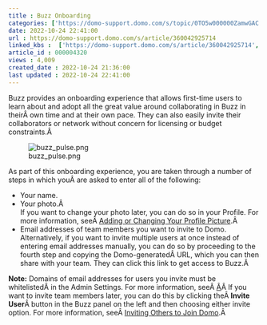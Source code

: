 ```yaml
---
title : Buzz Onboarding
categories: ['https://domo-support.domo.com/s/topic/0TO5w000000ZamwGAC']
date: 2022-10-24 22:41:00
url : https://domo-support.domo.com/s/article/360042925714
linked_kbs :  ['https://domo-support.domo.com/s/article/360042925714', 'https://domo-support.domo.com/s/article/360043439393', 'https://domo-support.domo.com/s/article/360042934534', 'https://domo-support.domo.com/s/knowledge-base', 'https://domo-support.domo.com/s/article/360042925494', 'https://domo-support.domo.com/s/article/360043429953', 'https://domo-support.domo.com/s/article/360043438893', 'https://domo-support.domo.com/s/article/360043429933', 'https://domo-support.domo.com/s/article/360043429693', 'https://domo-support.domo.com/s/topic/0TO5w000000ZamwGAC', 'https://domo-support.domo.com/s/article/360043429913']
article_id : 000004320
views : 4,009
created_date : 2022-10-24 21:36:00
last updated : 2022-10-24 22:41:00
---
```




Buzz provides an onboarding experience that allows first-time users to learn about and adopt all the great value around collaborating in Buzz in theirÂ own time and at their own pace. They can also easily invite their collaborators or network without concern for licensing or budget constraints.Â 


![buzz_pulse.png](buzz_pulse.png)


As part of this onboarding experience, you are taken through a number of steps in which youÂ are asked to enter all of the following:



* Your name.
* Your photo.Â   
If you want to change your photo later, you can do so in your Profile. For more information, seeÂ [Adding or Changing Your Profile Picture](..\adding_or_changing_your_profile_picture\index.html "Adding or Changing Your Profile Picture").Â
* Email addresses of team members you want to invite to Domo.  
Alternatively, if you want to invite multiple users at once instead of entering email addresses manually, you can do so by proceeding to the fourth step and copying the Domo-generatedÂ URL, which you can then share with your team. They can click this link to get access to Buzz.Â


**Note:** Domains of email addresses for users you invite must be whitelistedÂ in the Admin Settings. For more information, seeÂ [Â](..\specifying_authorized_domains_for_invited_users\index.html "Specifying Authorized Domains for Invited Users")Â
If you want to invite team members later, you can do this by clicking theÂ **Invite User**Â button in the Buzz panel on the left and then choosing either invite option. For more information, seeÂ [Inviting Others to Join Domo](..\inviting_others_to_join_domo\index.html "Inviting Others to Join Domo").Â